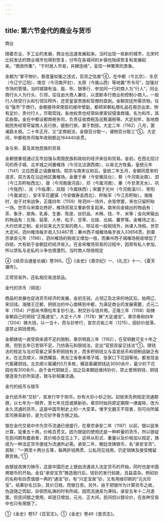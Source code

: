 ```yaml
---
---
---
```

title: 第六节金代的商业与货币
---



商业

随着农业、手工业的发展，商业也迅速发展起来。当时出现一些新的城市，北宋时比较发达的商业城市也得到恢复，分布在各城间的乡镇也陆续恢复和发展起来。“商旅所集”，“于时居人市易，井肆连络”，呈现一种繁荣的景象。

金朝为“掌平物价，察度量权衡之违式，百货之估直”④，在中都（今北京）、东京（今辽宁辽阳）、南京（今河南开封）、太原（今属山西）等地置“市令司”，加强对市场的管理。当时城镇有油、面、布、银等行，参加同一行的商人为“行人”，同业商行头人为行头、引领，往往由大商人兼任，以垄断本行商业和控制小商人。一般行人除受行头和引领压榨外，还受皇室贵族和官僚的盘剥。金朝宫廷所需货物，往往“强市”于商行。金朝接待宋使臣的接伴使副，都把宋朝私赠礼品在南京出卖，物有定价，责付行人，尽取现钱。各地权贵也经常纵使家奴侵渔商铺，名为和市，其实胁取。金在中都设都商税务司，负责征收商税及巡察漏税等。大定初年，各地商税院务经常苛留商人及行旅，披剔行旅，甚于剽掠。大定二年（1162）八月，罢诸路关税。二十年正月，又“定商税法，金银百分取一，诸物百分取三”⑤。大定间，中都税务司每年收税额达164440余贯。

金与宋、夏及其他民族的贸易

金朝很重视通过互市加强与周围民族和政权的经济来往和贸易。金初，在西北招讨司的燕子城、北羊城之间置榷场（今河北沽源西南），以易北方牲畜。皇统元年（1141）又应西夏之请置榷场。熙宗与南宋议和后，皇统二年五月，金朝同意宋的请求，双方各在沿边地区置榷场。金置于寿（今安徽凤台）、蔡（今河南汝南）、泗（今江苏盱眙西北）、唐（今河南唐河县）、邓（今属河南）、秦（今甘肃天水）、巩（今陇西）、洮（今临潭）、凤翔（今属陕西）；宋置于光州（今河南潢川）、枣阳（今属湖北）、安丰军花靥镇（今安徽寿县西北）、盱眙军（今江苏盱眙）。海陵时，由于对宋战争，正隆四年（1159）除泗州一场外，余皆停罢，宋也只留盱眙一场。世宗与宋南北修好，榷场贸易又重新恢复起来。南宋向金输出的物品有：茶、象牙、犀角、乳香、生姜、陈皮、丝织品、木棉、钱、牛、米等；金向宋输出的物品有：北珠、貂革、人参、松子、甘草、北绫、北绢、蕃罗等。金榷场之法，大约仿宋之制，金对前来北方交易的商人，除征收一般税钱外，尚课入场税。世宗大定间，泗州榷场每岁收入53467贯；秦州西子城榷场每岁收入33656贯。到章宗承安元年（1196），泗州榷场的税收又增加一倍，而秦州西子城榷场税收增加了四倍，大有助于金朝廷的经济收入。在金宋榷场贸易的过程中，因常有私人参加，所以禁私与走私的斗争也很激烈。当时商人除按规定

④《续资治通鉴长编》卷365。⑤《金史》《章宗纪》一、《礼志》十一、《夏天骥传》。

正常贸易外，还私相交易违禁品。

金代的货币（铜钱）

商品的发展也促进货币经济的发展，金初无钱，占领辽及北宋的地区后，始用辽、宋旧钱。海陵王迁都，把统治的中心南移到中都，为满足商业的发展需要，贞元二年（1154）户部尚书蔡松年复钞引法，制交钞与钱并用。正隆三年（1158）始铸金朝自己的铜钱“正隆通宝”，大定十八年（1178）铸“大定通宝”。章宗泰和四年（1204）铸大钱，以一当十，而与钞参行，宣宗贞祐三年（1215），因钞价低落，遂禁止铜钱使用。

金朝铸钱一直受铜来源不足的限制，章宗明昌三年（1192），在官铜数可支十年之用，但到五年已苦铜不足，乃仿唐元和限钱法，定出“官民存留见钱法”①。限钱法的规定与当对官豪之家多积铜钱有关，而多积铜钱又与滥发纸币和铜制品缺乏有关。在北京顺义、陕西耀县、黑龙江省泰来塔子城、张家口下花园等地，都发现金代窖藏铜钱。北京顺义窖藏约5万多枚，耀县窖藏铜钱达3000余斤，最少的下花园也有300余斤。由于金代铜缺乏，加之后来朝廷维持钞价，禁止使用铜钱，铜钱便逐渐为钞所驱逐，银与钞相兼流通。

金代的纸币与银币

金代纸币称“交钞”，其发行早于铜币。钞有大钞小钞之别。初依宋先例规定流通期限，以七年为一限界，至七年兑现或换新钞。章宗时始将原定期限一律废除，改为永久流通的货币，这是中国币制史上的一大变革。惟字文磨灭不现者，则可向所属库司换易新钞，是为交钞字昏方换之始。

银在金代交易中作为货币流通已很盛行，在章宗承安二年（1197）以前，银以锭来计算，锭重五十两，价格百贯文。因为银锭的使用还是一种秤量的货币，所以银锭在民间颇有截凿者，其价格亦显见上下。这样从形式、重量以及价格加以规定，铸成为一种法定货币便成为流通所必需。承安二年，朝廷改铸银币，名“承安宝货”。其制：“一两至十两分五等，每两折钱两贯，公私同见钱用，仍定销铸及接受稽留罪赏格。”①

由银锭改铸为铸币，这是中国历史上银由流通进入法定货币的开始，同时也是中国用银币的开始。金自“承安宝货”铸造施行后，钱钞的发行如故，且益滥杂。例如钞的名称有四贯值银一两的“通宝”钞，有“兴定宝泉”钞，又有用绫印刷的“元光珍宝”。结果钞名日杂，其价日贱，而银日贵。另外，由于把银作为计算货币之故，伪造随之而起，杂铜而私铸的时有所闻，因而流通渐为滞钝，承安五年十二月遂罢。但民间银之使用，却逐日增加，元光、正大间，民间但以银论价，在各种交易中也只有用银了。

①《金史》卷57《百官志》。①《金史》卷49《食货志》。